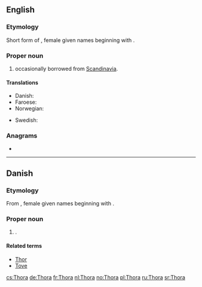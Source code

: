 {{also|þora}}
==English==

===Etymology===
Short form of {{etyl|non|en}}, female given names beginning with {{m|non|Þórr||Thor}}.

===Proper noun===
{{en-proper noun}}

# {{given name|female|from=Germanic languages}} occasionally borrowed from [[Scandinavia]].

====Translations====
{{trans-top|female given name}}
* Danish: {{t|da|Thora}}
* Faroese: {{t|fo|Tóra|f}}
* Norwegian: {{t+|no|Tora}}
{{trans-mid}}
* Swedish: {{t+|sv|Tora}}
{{trans-bottom}}

===Anagrams===
* {{l|en|Torah}}

----

==Danish==

===Etymology===
From {{etyl|non|da}}, female given names beginning with {{m|non|Þórr||Thor}}.

===Proper noun===
{{head|da|proper noun}}

# {{given name|female|lang=da}}.

====Related terms====
* [[Thor#Danish|Thor]]
* [[Tove]]

[[cs:Thora]]
[[de:Thora]]
[[fr:Thora]]
[[nl:Thora]]
[[no:Thora]]
[[pl:Thora]]
[[ru:Thora]]
[[sr:Thora]]